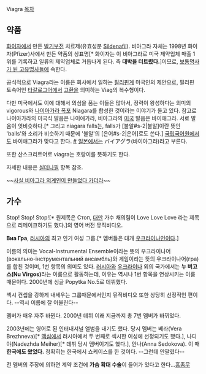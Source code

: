 Viagra
[[목차]]

== 약품 ==
[[화이자]]에서 만든 [[발기부전]] 치료제(유효성분 [[실데나필|Sildenafil]]). 비아그라 자체는 1998년 화이자(Pfizer)사에서 만든 약품의 상표명[* 화이자는 이 비아그라로 미국 제약업체 매출 1위를 기록하고 일류의 제약업체로 거듭나게 된다. 즉 '''대박을 터트렸다.''']이므로, [[보통명사가 된 고유명사들]]에 속한다. 

공식적으로 Viagra라는 이름은 회사에서 일하는 [[필리핀]]계 미국인의 제안으로, 필리핀 토속어인 [[타갈로그어]]에서 [[고환]]을 의미하는 Viag의 복수형이다.

다만 미국에서도 이에 대해서 의심을 품는 이들은 많아서, 정력이 왕성하다는 의미의 vigorous와 [[나이아가라 폭포]] Niagara를 합성한 것이라는 이야기가 돌고 있다. 참고로 나이아가라의 미국식 발음은 나이애가라, 비아그라의 [[미국]] 발음은 바이애그라. 서로 발음이 엇비슷하다.[* 그리고 niagara falls는, falls가 [불알#s-2|불알]이란 뜻인 'balls'와 소리가 비슷하기 때문에 '불알'의 [은어#s-2|은어]로도 쓴다.] [[국립국어원]]에서도 바이애그라가 맞다고 한다. [http://news.naver.com/main/read.nhn?mode=LSD&mid=sec&sid1=101&oid=001&aid=0004364653 #] [[일본]]에서는 バイアグラ(바이아그라)라고 부른다.

또한 산스크리트어로 viagra는 호랑이를 뜻하기도 한다. 

자세한 내용은 [[실데나필]] 항목 참조.

~~[[맨 인 블랙 3|사실 비아그라 외계인이 만들었다 카더라]]~~

== 가수 ==
{{{#!html
<object classid='clsid:d27cdb6e-ae6d-11cf-96b8-444553540000' codebase='http://download.macromedia.com/pub/shockwave/cabs/flash/swflash.cab#version=9,0,0,0'  id='NFPlayer91853' width='500' height='408'><param name='movie' value='http://serviceapi.nmv.naver.com/flash/NFPlayer.swf?vid=E75C9462FF847F9E848AD8B77FA3C0A25AE8&outKey=V1286e6fdab01c25cf0a1675b389fa5c322ed5857e32da315f5b9675b389fa5c322ed' /><param name='wmode' value='transparent' /><param name='allowScriptAccess' value='always' /><param name='allowFullScreen' value='true' /><embed src='http://serviceapi.nmv.naver.com/flash/NFPlayer.swf?vid=E75C9462FF847F9E848AD8B77FA3C0A25AE8&outKey=V1286e6fdab01c25cf0a1675b389fa5c322ed5857e32da315f5b9675b389fa5c322ed' wmode='transparent' width='500' height='408' allowScriptAccess='always' name='NFPlayer91853' id='NFPlayer91853' allowFullScreen='true' type='application/x-shockwave-flash' /></object>}}}

Stop! Stop! Stop![* 원제목은 Стоп, [[대만]] 가수 채의림이 Love Love Love 라는 제목으로 리메이크하기도 했다.]의 영어 버전 뮤직비디오. 

'''Виа Гра''', [[러시아]]의 최고 인기 여성 그룹.[* 멤버들은 대개 [[우크라이나]]인이다.] 

이름의 의미는 Vocal-Instrumental Ensemble이라는 뜻의 우크라이나어(вокально-інструментальний ансамбль)와 게임이라는 뜻의 우크라이나어(гра)를 합친 것이며, 1번 항목의 의미도 있다. 
[[러시아]]와 [[우크라이나]] 외의 국가에서는 '''누 버고스(Nu Virgos)'''라는 이름으로 활동하는데, 이유는 역시나 1번 항목을 연상시키는 이름 때문이다. 2000년에 싱글 Popytka No.5로 데뷔했다. 

섹시 컨셉을 강하게 내세우는 그룹때문에서인지 뮤직비디오 또한 상당히 선정적인 편이다. --역시 이름에 잘 어울린다--

멤버가 매우 자주 바뀐다. 2000년 데뷔 이래 지금까지 총 7번 멤버가 바뀌었다. 

2003년에는 영어로 된 인터내셔널 앨범을 내기도 했다. 당시 멤버는 베라(Vera Brezhneva)[* [[맥심]]에서 러시아에서 두 번째로 섹시한 여성에 선정되기도 했다.], 나디야(Nadezhda Meiher)[* 데뷔 당시 멤버이기도 했다.], 안나(Anna Sedokova). 
이 때 '''한국에도 왔었다.''' 정확히는 한국에서 쇼케이스를 한 것이다. --그런데 안팔렸다--

전 멤버의 주장에 의하면 계약 조건에 '''가슴 확대 수술'''이 들어가 있다고 한다...[[흠좀무]]
